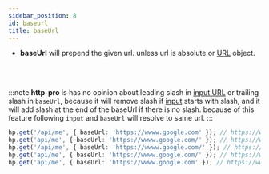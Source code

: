 ```yaml
---
sidebar_position: 8
id: baseurl
title: baseUrl
---
```



- **baseUrl** will prepend the given url. unless url is absolute or [URL](https://developer.mozilla.org/en-US/docs/Web/API/URL) object.

<BaseUrl />
<br />
<br />

:::note
**http-pro** is has no opinion about leading slash in [input URL](../Types/Input) or trailing slash in `baseUrl`, because it will remove slash if [input](../Types/Input) starts with slash, and it will add slash at the end of the baseUrl if there is no slash. because of this feature following `input` and `baseUrl` will resolve to same url.
:::

```ts
hp.get('/api/me', { baseUrl: 'https://wwww.google.com' }); // https://wwww.google.com/api/me
hp.get('api/me', { baseUrl: 'https://wwww.google.com/' }); // https://wwww.google.com/api/me
hp.get('/api/me', { baseUrl: 'https://wwww.google.com/' }); // https://wwww.google.com/api/me
hp.get('api/me', { baseUrl: 'https://wwww.google.com/' }); // https://wwww.google.com/api/me
hp.get('api/me', { baseUrl: 'https://wwww.google.com' }); // https://wwww.google.com/api/me
```

